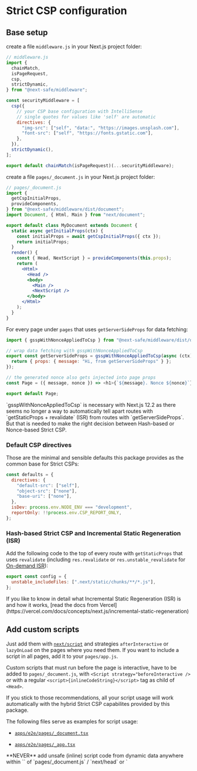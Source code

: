 
# Strict CSP configuration

## Base setup

create a file `middleware.js` in your Next.js project folder:

```js
// middleware.js
import {
  chainMatch,
  isPageRequest,
  csp,
  strictDynamic,
} from "@next-safe/middleware";

const securityMiddleware = [
  csp({
    // your CSP base configuration with IntelliSense
    // single quotes for values like 'self' are automatic
    directives: {
      "img-src": ["self", "data:", "https://images.unsplash.com"],
      "font-src": ["self", "https://fonts.gstatic.com"],
    },
  }),
  strictDynamic(),
];

export default chainMatch(isPageRequest)(...securityMiddleware);
```

create a file `pages/_document.js` in your Next.js project folder:

```jsx
// pages/_document.js
import {
  getCspInitialProps,
  provideComponents,
} from "@next-safe/middleware/dist/document";
import Document, { Html, Main } from "next/document";

export default class MyDocument extends Document {
  static async getInitialProps(ctx) {
    const initialProps = await getCspInitialProps({ ctx });
    return initialProps;
  }
  render() {
    const { Head, NextScript } = provideComponents(this.props);
    return (
      <Html>
        <Head />
        <body>
          <Main />
          <NextScript />
        </body>
      </Html>
    );
  }
}
```

For every page under `pages` that uses `getServerSideProps` for data fetching:

```js
import { gsspWithNonceAppliedToCsp } from "@next-safe/middleware/dist/document";

// wrap data fetching with gsspWithNonceAppliedToCsp
export const getServerSideProps = gsspWithNonceAppliedToCsp(async (ctx) => {
  return { props: { message: "Hi, from getServerSideProps" } };
});

// the generated nonce also gets injected into page props
const Page = ({ message, nonce }) => <h1>{`${message}. Nonce ${nonce}`}</h1>;

export default Page;
```

<Callout type="warning" emoji="⚠️">
  `gsspWithNonceAppliedToCsp` is necessary with Next.js 12.2 as there seems no
  longer a way to automatically tell apart routes with `getStaticProps +
  revalidate` (ISR) from routes with `getServerSideProps`. But that is needed to
  make the right decision between Hash-based or Nonce-based Strict CSP.
</Callout>

### Default CSP directives

Those are the minimal and sensible defaults this package provides as the common base for Strict CSPs:

```js
const defaults = {
  directives: {
    "default-src": ["self"],
    "object-src": ["none"],
    "base-uri": ["none"],
  },
  isDev: process.env.NODE_ENV === "development",
  reportOnly: !!process.env.CSP_REPORT_ONLY,
};
```

### Hash-based Strict CSP and Incremental Static Regeneration (ISR)

Add the following code to the top of every route with `getStaticProps` that uses `revalidate` (including `res.revalidate` or `res.unstable_revalidate` for [On-demand ISR](https://nextjs.org/blog/next-12-1#on-demand-incremental-static-regeneration-beta)):

```js
export const config = {
  unstable_includeFiles: [".next/static/chunks/**/*.js"],
};
```

<Callout emoji="💡">
  If you like to know in detail what Incremental Static Regeneration (ISR) is
  and how it works, [read the docs from
  Vercel](https://vercel.com/docs/concepts/next.js/incremental-static-regeneration)
</Callout>

## Add custom scripts

Just add them with [`next/script`](https://nextjs.org/docs/basic-features/script) and strategies `afterInteractive` or `lazyOnLoad` on the pages where you need them. If you want to include a script in all pages, add it to your `pages/app.js`.

Custom scripts that must run before the page is interactive, have to be added to `pages/_document.js`, with `<Script strategy="beforeInteractive />` or with a regular `<script>{inlineCodeString}</script>` tag as child of `<Head>`.

If you stick to those recommendations, all your script usage will work automatically with the hybrid Strict CSP capabilites provided by this package.

The following files serve as examples for script usage:

- [`apps/e2e/pages/_document.tsx`](https://github.com/nibtime/next-safe-middleware/blob/main/apps/e2e/pages/_document.tsx)

- [`apps/e2e/pages/_app.tsx`](https://github.com/nibtime/next-safe-middleware/blob/main/apps/e2e/pages/_app.tsx)

<Callout type="error" emoji="🚫">
  **NEVER** add unsafe (inline) script code from dynamic data anywhere within `<Head>` of `pages/_document.js` / `next/head` or `<Script>` of `next/script`. Scripts in those places will be trustified for Strict CSP by this package during SSR.
</Callout>

### How this behaves behind the scenes

`<Script>`'s with strategies `afterInteractive` and `lazyOnLoad` will become trusted by transitive trust propagation of `strict-dynamic` and so will be all scripts that they load dynamically, etc. That should cover the majority of use cases.

`<Script>`'s with strategy `beforeInteractive` you place in `_document.js`and inline `<script>`'s you place as children of `<Head>` in `_document.js` are automatically picked up for Strict CSP by this package.

What this package will do with such scripts, depends:

#### `getServerSideProps` (Nonce-based)

the script will eventually receive the nonce.

#### `getStaticProps` (Hash-based)

1. The script loads from `src` and has an integrity attribute: The integrity attribute/hash will be picked up for CSP. Don't forget to set `{ crossOrigin: "anonymous" }` in `next.config.js`, else the [SRI](https://developer.mozilla.org/en-US/docs/Web/Security/Subresource_Integrity) validation will fail.

<Callout emoji="💡">
  A nice tool to conveniently get the hash for such scripts:
  https://www.srihash.org/.
</Callout>

2. The script loads from `src` and doesn't have an integrity attribute: The script will be replaced by an inline proxy script that loads the script. The hash of this proxy script will be picked up for CSP. The actual script eventually becomes trusted by transitive trust propagation of `strict-dynamic`.

3. The script is an inline script: The inline code of the script will be hashed, the hash will be set as integrity attribute of the inline script and the hash will be picked up by CSP.

<Callout type="warning" emoji="⚠️">
  Hash-based Strict CSP doesn't really work for Firefox and Safari, as they seem to be not fully CSP-3 compliant yet. Using `strict-dynamic` messes up SRI validation for them, such that it doesn't work with scripts that have both a `src` and `integrity` attribute. The `strictDynamic` middleware handles this by opting out Firefox and Safari from Strict CSP for static routes (Hash-based) and uses the `fallbackSrc` instead, so visitors that use Safari or Firefox won't have Strict CSP protection when they enter your site/app via a static route. When they enter your site/app via a dynamic route, they have Strict CSP protection with Nonce-based Strict CSP. More details about that problem can be found [here](https://github.com/nibtime/next-safe-middleware/issues/5) and [here](https://github.com/nibtime/next-safe-middleware/pull/47).

</Callout>

## Avoid unsafe inline styles (CSS-in-JS)

This package tries to provide a best effort solution to this, with a `strictInlineStyles` middleware. The [e2e test app](https://e2e-next-safe-middleware.vercel.app) of this package comes with a setup that uses both [twin.macro](https://github.com/ben-rogerson/twin.macro) + [Stitches](https://stitches.dev/) and [Mantine](https://mantine.dev/) without `unsafe-inline` in `style-src`.

<Callout emoji="💡">
  For more information, [visit a discussion on
  GitHub](https://github.com/nibtime/next-safe-middleware/issues/34) about
  problems and their solution for a setup with [Mantine](https://mantine.dev), a
  React component library that uses
  [emotion](https://emotion.sh/docs/introduction) CSS-in-JS under the hood.
</Callout>

The following files serve as the references for such setups:

- [`apps/e2e/middleware.ts`](https://github.com/nibtime/next-safe-middleware/blob/main/apps/e2e/middleware.ts)

- [`apps/e2e/pages/_document.tsx`](https://github.com/nibtime/next-safe-middleware/blob/main/apps/e2e/pages/_document.tsx)

- [`apps/e2e/pages/_app.tsx`](https://github.com/nibtime/next-safe-middleware/blob/main/apps/e2e/pages/_app.tsx)

<Callout type="warning" emoji="⚠️">
  This package might not always be able to solve this issue, as this is highly
  dependent on the actual CSS-in-JS framework and 3rd party libs (dynamically
  inject inline styles?) you use.
</Callout>

## Set additional security headers

<Callout emoji="💡">
  A good listing with explanations can be found in the [Next.js
  docs](https://nextjs.org/docs/advanced-features/security-headers)
</Callout>

There are more security headers in addition to CSP. To set them conveniently, you can use the `nextSafe` middleware that wraps the [`next-safe`](https://www.npmjs.com/package/next-safe) package. Use it with CSP disabled and use the `csp` middleware for your CSP configuration instead:

```js
// middleware.js
import {
  chainMatch,
  isPageRequest,
  csp,
  nextSafe,
  strictDynamic,
} from "@next-safe/middleware";

const securityMiddleware = [
  nextSafe({ disableCsp: true }),
  csp(),
  strictDynamic(),
];

export default chainMatch(isPageRequest)(...securityMiddleware);
```

<Callout emoji="💡">
  The configuration options of the `nextSafe` middleware are the same as
  documented at https://trezy.gitbook.io/next-safe/usage/configuration
</Callout>
